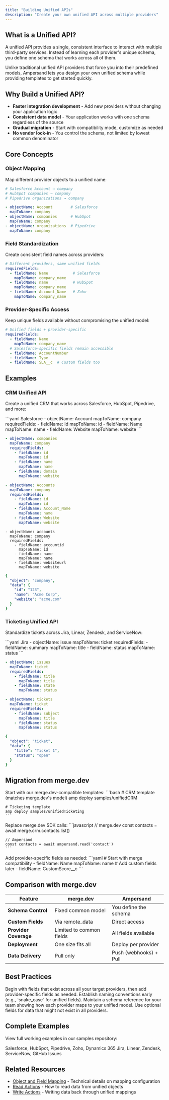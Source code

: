 ```yaml
---
title: "Building Unified APIs"
description: "Create your own unified API across multiple providers"
---
```


## What is a Unified API?

A unified API provides a single, consistent interface to interact with multiple third-party services. Instead of learning each provider's unique schema, you define one schema that works across all of them.

<Note>
Unlike traditional unified API providers that force you into their predefined models, Ampersand lets you design your own unified schema while providing templates to get started quickly.
</Note>

## Why Build a Unified API?

- **Faster integration development** - Add new providers without changing your application logic
- **Consistent data model** - Your application works with one schema regardless of the source
- **Gradual migration** - Start with compatibility mode, customize as needed
- **No vendor lock-in** - You control the schema, not limited by lowest common denominator

## Core Concepts

### Object Mapping
Map different provider objects to a unified name:

```yaml
# Salesforce Account → company
# HubSpot companies → company  
# Pipedrive organizations → company

- objectName: Account        # Salesforce
  mapToName: company
- objectName: companies      # HubSpot
  mapToName: company
- objectName: organizations  # Pipedrive
  mapToName: company
```

### Field Standardization
Create consistent field names across providers:

```yaml
# Different providers, same unified fields
requiredFields:
  - fieldName: Name           # Salesforce
    mapToName: company_name
  - fieldName: name           # HubSpot
    mapToName: company_name
  - fieldName: Account_Name   # Zoho
    mapToName: company_name
```

### Provider-Specific Access
Keep unique fields available without compromising the unified model:

```yaml
# Unified fields + provider-specific
requiredFields:
  - fieldName: Name
    mapToName: company_name
  # Salesforce-specific fields remain accessible
  - fieldName: AccountNumber
  - fieldName: Type
  - fieldName: SLA__c  # Custom fields too
```

## Examples

### CRM Unified API

Create a unified CRM that works across Salesforce, HubSpot, Pipedrive, and more:

<CodeGroup>
```yaml Salesforce
- objectName: Account
  mapToName: company
  requiredFields:
    - fieldName: Id
      mapToName: id
    - fieldName: Name
      mapToName: name
    - fieldName: Website
      mapToName: website
```

```yaml HubSpot
- objectName: companies
  mapToName: company
  requiredFields:
    - fieldName: id
      mapToName: id
    - fieldName: name
      mapToName: name
    - fieldName: domain
      mapToName: website
```

```yaml Zoho CRM
- objectName: Accounts
  mapToName: company
  requiredFields:
    - fieldName: id
      mapToName: id
    - fieldName: Account_Name
      mapToName: name
    - fieldName: Website
      mapToName: website
```

```Dynamics 365
- objectName: accounts
  mapToName: company
  requiredFields:
    - fieldName: accountid
      mapToName: id
    - fieldName: name
      mapToName: name
    - fieldName: websiteurl
      mapToName: website
```

```yaml Result
{
  "object": "company",
  "data": {
    "id": "123",
    "name": "Acme Corp",
    "website": "acme.com"
  }
}
```
</CodeGroup>

### Ticketing Unified API

Standardize tickets across Jira, Linear, Zendesk, and ServiceNow:

<CodeGroup>
```yaml Jira
- objectName: issue
  mapToName: ticket
  requiredFields:
    - fieldName: summary
      mapToName: title
    - fieldName: status
      mapToName: status
```

```yaml Linear
- objectName: issues
  mapToName: ticket
  requiredFields:
    - fieldName: title
      mapToName: title
    - fieldName: state
      mapToName: status
```

```yaml Zendesk
- objectName: tickets
  mapToName: ticket
  requiredFields:
    - fieldName: subject
      mapToName: title
    - fieldName: status
      mapToName: status
```

```yaml Result
{
  "object": "ticket",
  "data": {
    "title": "Ticket 1",
    "status": "open"
  }
}
```
</CodeGroup>

## Migration from merge.dev

<Steps>
  <Step title="Use Compatible Templates">
    Start with our merge.dev-compatible templates:
    ```bash
    # CRM template (matches merge.dev's model)
    amp deploy samples/unifiedCRM
    
    # Ticketing template
    amp deploy samples/unifiedTicketing
    ```
  </Step>
  
  <Step title="Update Your Code">
    Replace merge.dev SDK calls:
    ```javascript
    // merge.dev
    const contacts = await merge.crm.contacts.list()
    
    // Ampersand
    const contacts = await ampersand.read('contact')
    ```
  </Step>
  
  <Step title="Customize Gradually">
    Add provider-specific fields as needed:
    ```yaml
    # Start with merge compatibility
    - fieldName: Name
      mapToName: name
    # Add custom fields later
    - fieldName: CustomScore__c
    ```
  </Step>
</Steps>

## Comparison with merge.dev

| Feature | merge.dev | Ampersand |
|---------|-----------|-----------|
| **Schema Control** | Fixed common model | You define the schema |
| **Custom Fields** | Via remote_data | Direct access |
| **Provider Coverage** | Limited to common fields | All fields available |
| **Deployment** | One size fits all | Deploy per provider |
| **Data Delivery** | Pull only | Push (webhooks) + Pull |

## Best Practices

<AccordionGroup>
  <Accordion title="Start with core fields">
    Begin with fields that exist across all your target providers, then add provider-specific fields as needed.
  </Accordion>
  
  <Accordion title="Use consistent naming">
    Establish naming conventions early (e.g., `snake_case` for unified fields).
  </Accordion>
  
  <Accordion title="Document your schema">
    Maintain a schema reference for your team showing how each provider maps to your unified model.
  </Accordion>
  
  <Accordion title="Handle missing fields gracefully">
    Use optional fields for data that might not exist in all providers.
  </Accordion>
</AccordionGroup>

## Complete Examples

View full working examples in our samples repository:

<CardGroup cols={2}>
  <Card 
    title="Unified CRM" 
    href="https://github.com/amp-labs/samples/tree/main/unifiedCRM"
    icon="building"
  >
    Salesforce, HubSpot, Pipedrive, Zoho, Dynamics 365
  </Card>
  <Card 
    title="Unified Ticketing" 
    href="https://github.com/amp-labs/samples/tree/main/unifiedTicketing"
    icon="ticket"
  >
    Jira, Linear, Zendesk, ServiceNow, GitHub Issues
  </Card>
</CardGroup>

## Related Resources

- [Object and Field Mapping](/object-and-field-mapping) - Technical details on mapping configuration
- [Read Actions](/read-actions) - How to read data from unified objects
- [Write Actions](/write-actions) - Writing data back through unified mappings